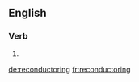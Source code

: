 ==English==

===Verb===
{{head|en|present participle}}

# {{present participle of|reconductor|lang=en|nocat=1}}

[[de:reconductoring]]
[[fr:reconductoring]]